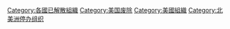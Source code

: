 [[Category:各國已解散組織|Category:各國已解散組織]]
[[Category:美国废除|Category:美国废除]]
[[Category:美國組織|Category:美國組織]]
[[Category:北美洲停办组织|Category:北美洲停办组织]]